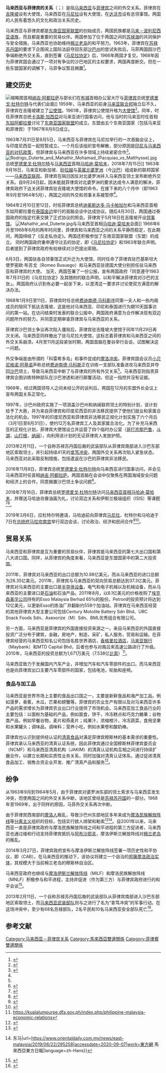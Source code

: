 {{Expand language|1=en|time=2020-09-07T13:26:20+00:00}}
'''马来西亚与菲律宾的关系'''（{{lang-ms|Hubangan Filipina-Malaysia}}；{{lang-tl|Ugnayang Malayo-Pilipino}}）是指[[马来西亚|马来西亚]]与[[菲律宾|菲律宾]]之间的外交关系。菲律宾在[[吉隆坡|吉隆坡]]设有大使馆，马来西亚在[[马尼拉|马尼拉]]设有大使馆，在[[达沃市|达沃市]]设有总领事馆。两国的人民有着悠久的文化和政治关系历史。

{{Infobox bilateral relations
| title = 馬來西亞-菲律宾關係
| party1 = Malaysia
| party2 = Philippines
| filetype = svg
|Malaysia–Philippines|Malaysia|Philippines
|mission1=[[马来西亚驻菲律宾大使馆|马来西亚驻菲律宾大使馆]]
|mission2=[[菲律宾驻马来西亚大使馆|菲律宾驻马来西亚大使馆]]
|envoytitle1=
|envoy1=
|envoytitle2=
|envoy2=
}}

马来西亚与菲律宾都是[[东南亚国家联盟|东南亚国家联盟]]的创始成员，两国民族都是[[马来－波利尼西亚语族|马来－波利尼西亚语族]]，而且都是重要的贸易伙伴。两国参加了位于两国之间的[[苏禄海|苏禄海]]的共同保护与安全措施，马来西亚也协助维持[[棉兰老岛|棉兰老岛]]的和平努力。1963年，菲律宾在[[苏禄苏丹国|苏禄苏丹国]]的要求下企图闹上国际法庭夺回东部[[沙巴州|沙巴州]]的尝试失败后，马菲两国因沙巴争端断绝外交关系，直到签署《[[马尼拉协定|马尼拉协定]]》后，1966年两国才复交。1968年因为菲律宾国会通过了一项对有争议的沙巴地区的主权要求，两国再度断交。但在一些东盟国家的调解下，马菲争议暂且搁置<ref name="#1">{{Cite web|title=Philippine Daily Inquirer - Google News Archive Search|url=https://news.google.com/newspapers?nid=2479&dat=20000402&id=P1M1AAAAIBAJ&sjid=ZyUMAAAAIBAJ&pg=2032,892348&hl=en|accessdate=2020-09-07|work=news.google.com|archive-date=2016-05-09|archive-url=https://web.archive.org/web/20160509032704/https://news.google.com/newspapers?nid=2479&dat=20000402&id=P1M1AAAAIBAJ&sjid=ZyUMAAAAIBAJ&pg=2032,892348&hl=en|dead-url=no}}</ref>。

==建交历史==
[[File:President_Duterte_meeting_with_Prime_Minister_Najib.jpg|缩略图]]首相[[纳吉·阿都拉萨|纳吉·阿都拉萨]]与部长们在[[布城|布城]]首相办公室大厅与[[菲律宾|菲律宾]]总统[[罗德里戈·杜特尔特|罗德里戈·杜特尔特]]与代表们会面]]
1959年，马来西亚的前身[[马来亚联合邦|马来亚联合邦]]独立后不久，菲律宾在吉隆坡建立了[[公使馆|公使馆]]。1961年，菲律宾公使馆升格为[[大使馆|大使馆]]<ref name=":0">{{Cite web|title=Overview of Philippine-Malaysia Relations|url=https://web.archive.org/web/20090221174422/http://www.philembassykl.org.my/overview.htm|accessdate=2020-09-19|date=2009-02-21|work=web.archive.org}}</ref>。同年，时任菲律宾总统[[卡洛斯·加西亞|卡洛斯·加西亞]]对马来亚进行国事访问，他与当时的马来亚时任首相[[东姑阿都拉曼|东姑阿都拉曼]]讨论了[[东南亚国家联盟|东南亚国家联盟]]的成立。东盟由五个东南亚国家（包括马来亚和菲律宾）于1967年8月8日成立。

1963年7月31日至8月5日，马来西亚与菲律宾在马尼拉举行的一次首脑会议上，与印度尼西亚一起短暂成立{{le|马菲印联盟|Maphilindo}}。一个月后该组织宣布解散，部分原因是[[印尼－马来西亚对抗|印尼与马来西亚的对抗政策]]，但菲律宾与马来西亚在许多领域上持续紧密合作<ref>{{Cite book|chapter=International Relations in Southeast Asia: The Struggle for Autonomy|url=https://books.google.com.my/books?id=4wqEC4jHl9wC&pg=PA68&dq=malaysia+philippines+relations&redir_esc=y#v=onepage&q=malaysia%20philippines%20relations&f=false|publisher=Rowman & Littlefield|date=2005|isbn=978-0-7425-2842-0|language=en|first=Donald E.|last=Weatherbee|first2=Ralf|last2=Emmers|first3=Mari|last3=Pangestu|first4=Leonard C.|last4=Sebastian}}</ref>。
[[File:Rodrigo_Duterte_and_Mahathir_Mohamad_(Pacquiao_vs_Matthysse).jpg|thumb]]总统[[罗德里戈·杜特尔特|罗德里戈·杜特尔特]]与[[马来西亚|马来西亚]]首相[[马哈迪·莫哈末|马哈迪·莫哈末]]，2018年7月15日]]
1963年9月16日，马来亚和新加坡、[[砂拉越|砂拉越]]与[[英属北婆罗洲|英属北婆罗洲]]（今[[沙巴|沙巴]]）组成新的联邦国家——[[马来西亚联邦|马来西亚联邦]]。菲律宾在隔日因反对北婆罗洲并入马来西亚领土宣布断绝外交关系。自9月24日起，因未能就菲律宾对北婆罗洲的要求达成令人满意的解决，菲律宾政府下达关闭菲律宾驻吉隆坡大使馆的命令。在接下来的八个月中（即1963年9月至1964年5月），两国之间的外交和领事关系被暂停<ref name=":0" />。

1964年2月10日至12日，时任菲律宾总统[[迪奥斯达多·马卡帕加尔|迪奥斯达多·马卡帕加尔]]和马来西亚首相东姑阿都拉曼在[[泰国|泰国]][[金边|金边]]举行的首脑会谈中达成协议。随后4月30日，两国通过泰国政府的指定代表交换了正式协议的照会。菲律宾于5月18日在吉隆坡开设[[领事馆|领事馆]]。
[[File:Mahathir_and_Duterte.jpg|thumb]]与马来西亚首相[[马哈迪·莫哈末|马哈迪·莫哈末]]会面]]
1966年6月至1968年6月的两年时间里，菲律宾和马来西亚之间的关系平静而稳定，在此期间，两国缔结了《反走私协定》。两国还积极参加了东南亚国家联盟（东盟）的成立。 同时两国政府重申遵守过去的协定，即《[[马尼拉协定|马尼拉协定]]》和1963年联合声明。后者提到了菲律宾政府有权继续对沙巴提出索赔。 

6月3日，两国驻各自领事馆正式升迁为大使馆，同时任命了菲律宾驻巴基斯坦大使罗密欧·布苏戈（Romeo Busuego）和马来西亚驻德国大使{{le|阿卜杜勒·哈米德·朱马特|Abdul Hamid Jumat}}分别担任驻马来西亚和菲律宾的大使。 当天，两国签署了一份公报，宣布两国政府「同意遵守1963年7月31日的《马尼拉协定》及其随附的联合声明，以和平解决菲律宾对沙巴的主张」。两国政府认识到有必要一起坐下来，以澄清这一要求并讨论使双方满意的解决办法。

1968年1月9日至11日，菲律宾时任总统[[费迪南德·马科斯|费迪南德·马科斯]]连同第一夫人和一些内阁成员的陪同下抵达吉隆坡，这是他对马来西亚、印尼和泰国进行为期10天国事访问的第一站。在访问结束时发表的联合公报中，两国政府满意为合作解决现有双边问题所作的努力，并同意定期审查菲律宾与马来西亚的关系。

菲律宾沙巴领土争议再次陷入僵局后，菲律宾驻吉隆坡大使馆于同年11月29日再次关闭。马来西亚同样撤出了驻马尼拉大使馆，这标志着菲律宾和马来西亚之间的外交关系崩溃。4月至11月这段紧张时期，两国首脑在曼谷举行会谈，试图解决这一问题。

外交争端是由所谓的「科雷希多岛」和{{le|贾比达大屠杀|Jabidah massacre}}事件促成的[[摩洛冲突|摩洛冲突]]。菲律宾国会议员[[小贝尼格诺·阿基诺|小贝尼格诺·阿基诺]]声称总统[[费迪南德·马科斯|费迪南德·马科斯]]正在训练一支部队准备进攻马来西亚并夺回[[沙巴|沙巴]]领土，导致马来西亚中断了与菲律宾的所有外交关系<ref name="#1"/>。马来西亚则指责菲律宾企图训练特种部队在沙巴渗透和进行颠覆活动，但这一指控并沒有证据。

1969年，经过两国领导人之间未经公开的谈判后，两国在12月的东盟外长会议上宣布两国关系正常化。 

1997年，沙巴州政府实施了一项涵盖沙巴州和纳闽联邦领土的特别计划，该计划给予了大赦，并为来自菲律宾和印度尼西亚的非法移民提供了使他们就业和家属合法化的机会。1997年的印度尼西亚和菲律宾非法移民正规化计划实施了六个月后（3月1日至8月31日），使约12万名菲律宾工人及其家属合法化。为了补充马来西亚的正规化计划，菲律宾大使馆设立并运营了四个临时办公室（[[哥打京那巴魯|哥打京那巴鲁]]，[[斗湖|斗湖]]，[[山打根|山打根]]，[[纳闽|纳闽]]），向利用该计划的无证菲律宾人发放护照。

2013年2月11日，一个自称苏禄苏丹国后裔的武装部队从菲律宾南部进入沙巴东部地区索取领土，并引起持续41天的[[2013年拿篤衝突|拿笃冲突]]，两国外交关系再次陷入紧急状态。马来西亚对此采取反制措施，包括遣返在沙巴的菲律宾非法移民。

2016年11月8日，菲律宾总统[[罗德里戈·杜特尔特|罗德里戈·杜特尔特]]向马来西亚进行国事访问，并会见马来西亚时任首相[[纳吉·阿都拉萨|纳吉·阿都拉萨]]。两国首脑在会谈中仅聚焦在两国海域安全问题和经济上的合作，同意搁置沙巴领土争议问题<ref>{{Cite web|title=杜特尔特访马·避谈沙巴主权|url=https://www.sinchew.com.my/content/2016-11/10/content_1585460.html|accessdate=2020-09-19|work=www.sinchew.com.my}}</ref>。

2018年7月16日，菲律宾总统[[罗德里戈·杜特尔特|罗德里戈·杜特尔特]]访问[[马来西亚首相|马来西亚首相]][[马哈迪·莫哈末|马哈迪·莫哈末]]，并赠送马哈迪肖像油画为礼，讨论双边关系和伊斯兰极端组织（ISIS）等课题<ref>{{Cite web|title=杜特蒂拜访敦马 赠送肖像油画 国内|url=https://www.orientaldaily.com.my/news/nation/2018/07/16/251751|accessdate=2021-01-15|work=東方網 馬來西亞東方日報|language=zh-Hans}}</ref><ref>{{Cite web|title=杜特蒂拜访敦马 赠送肖像油画|url=http://news.seehua.com/?p=378177|accessdate=2021-01-15|last=汉良|work=马来西亚诗华日报新闻网|language=zh-CN}}</ref>。

2019年3月6日，应杜特尔特邀请，马哈迪前向菲律宾[[马尼拉|马尼拉]]，杜特尔和马哈迪于7日在[[总统府|总统府]][[馬拉坎南宮|马拉坎南宫]]举行双边会谈，讨论政治、经济和民间合作<ref>{{Cite web|title=示警杜特蒂菲政治或受干扰 马哈迪：别让外国人涌入 The Malaysian Insight|url=https://www.themalaysianinsight.com/chinese/s/138623|accessdate=2021-01-15|work=www.themalaysianinsight.com|language=zh}}</ref><ref>{{Cite web|title=敦马：勿让外资扰乱国家政治  国内|url=https://www.orientaldaily.com.my/news/nation/2019/03/07/281731|accessdate=2021-01-15|work=東方網 馬來西亞東方日報|language=zh-Hans}}</ref>。

==贸易关系==
马来西亚和菲律宾是互为重要的贸易伙伴，菲律宾是马来西亚的第七大出口国和第八大进口国。同样，从菲律宾的角度来看，马来西亚是东盟国家中的第二大投资国。

2011年，菲律宾对马来西亚的出口总额为10.98亿美元，而从马来西亚的进口总额为26.35亿美元。2011年，菲律宾与马来西亚的双向贸易总额达到37.3亿美元。菲律宾对马来西亚的主要出口是[[半導體設備|半导体设备]]，电气和电子机械以及机械设备，而从马来西亚的主要进口是[[石油|石油]]和石油产品。2011年8月，{{le|Petron石油公司|Petron Corporation}}以6.1亿美元的价格收购了[[埃克森美孚|埃克森美孚公司]]持有的Esso Malaysia Berhad 65％的股份。Petron的投资预计将达到12亿美元，以更新Esso的炼油厂并翻新约558个加油站。菲律宾在马来西亚经营的其他菲律宾大型主要公司包括Century Motolite Battery Sdn Bhd、URC Snack Foods Sdn、Axexorize（M）Sdn、BML优秀组合有限公司。 

另一方面，马来西亚是菲律宾的外国直接投资来源之一。来自马来西亚的外国直接投资广泛分布于建筑，金融，房地产，制造，采矿，私人服务，贸易和运输。在菲律宾经营的马来西亚知名公司包括名胜世界酒店，[[香格里拉酒店|香格里拉酒店]]，[[馬來亞銀行|马来亚银行]]（Maybank）和MTD Capital Bhd，后者也参与对南吕宋高速公路进行了升级。2010年，马来西亚的投资总额为1,671万美元（7.538亿[[比索_(貨幣)|比索]]）<ref>https://kualalumpurpe.dfa.gov.ph/index.php/philippine-malaysia-economic-relations</ref>。

马来西亚致力于发展国内汽车产业，并增加汽车和汽车零部件的出口。而马来西亚也是向菲律宾出口主要汽车零部件的国家，包括电池，轮胎和座椅。

=== 食品与加工品 ===
马来西亚是世界市场上主要的食品出口国之一，主要是新鲜食品和海产加工品，例如菠萝，香蕉，木瓜，芒果和螃蟹等。菲律宾的农业生产有限以及对马来西亚许多产品的需求增长为菲律宾农业出口行业提供了市场机会。马来西亚加工食品行业的主要包括：以面粉为基础的产品，例如面食，饼干，冷冻糕点和巧克力糖果；谷物类产品，例如早餐谷物，麦片和燕麦片；纯果汁，浓缩橙汁，冷冻蔬菜，食用坚果和水果罐头；调味品，调味料；营养小吃，例如水果卷和酸奶棒。

菲律宾也认识到提供经认证的[[清真食品|清真食品]]对满足菲律宾穆斯林的基本需求的重要性。菲律宾承认马来西亚的清真认证系统，因此菲律宾通过全国穆斯林菲律宾委员会（NCMF）和马来西亚清真机构（JAKIM）的清真认证机构互相之间进行持续扩展合作，以建立长期和实质性业务关系，同时加强对清真认证体系，通过促进清真食品加工、销售合资企业开发、推广清真产品和服务<ref>{{Cite web|title=DTI Seeks Malaysia's 'Recognition' of more Filipino Halal Certifiers - SDN - Science & Digital News|url=https://scitechanddigital.news/2019/04/21/dti-seeks-malaysias-recognition-of-more-filipino-halal-certifiers/|accessdate=2020-09-12|date=2019-04-20|work=SDN -- Science & Digital News|language=en-US}}</ref>。

==纷争==
从1963年9月到1964年5月，由于菲律宾对婆罗洲东部的领土索求与马来西亚发生冲突，而使两国之间的外交关系中断，该地区曾经是[[苏禄苏丹国|苏禄苏丹国]]的一部分。1968年至1969年，出于同样的原因，马菲外交关系再次中断。 

{{主题目|摩洛冲突}}
由于菲律宾西南部的[[摩洛人|摩洛人]]叛乱，导致沙巴州东部地区多年来成为[[摩洛民族解放阵线|摩洛民族解放阵线]]等[[分离主义|分离主义]]组织的目标，包括实行掳人绑架和勒索<ref>{{Cite web|title=马来西亚沙巴因发生绑架案再次延长宵禁-新华网|url=http://www.xinhuanet.com/world/2016-04/03/c_128859883.htm|accessdate=2020-09-07|work=www.xinhuanet.com}}</ref><ref>{{Cite web|title=沙巴海域绑架事件 9人获救1人仍失踪 {{!}} 东马|url=https://www.orientaldaily.com.my/news/east-malaysia/2019/06/22/295258|accessdate=2020-09-07|work=東方網 馬來西亞東方日報|language=zh-Hans}}</ref>。自2001年以来，马来西亚一直是菲律宾政府与摩洛民族解放阵线之间和平进程的第三方促进者，马来西亚也通过维和行动支持菲律宾抵抗与[[阿布沙耶夫|阿布沙耶夫]]，摩洛伊斯兰解放阵线对[[棉兰老岛|棉兰老岛]]的叛乱。

2014年3月27日，菲律宾政府宣布与摩洛伊斯兰解放阵线签署一项历史性和平协议，即{{le|邦薩摩洛全面协议|Comprehensive Agreement on the Bangsamoro}}（CAB）。在马来西亚的推动下，该协议将建立一个自治的[[邦薩摩洛共和國|邦薩摩洛政治实体]]，其规模大于当前棉兰老岛的穆斯林自治区。

马来西亚政府也继续与[[莫洛伊斯蘭解放陣線|摩洛伊斯兰解放阵线]]（MILF）和摩洛民族解放阵线（MNLF）积极参与和平进程，主持并促进（作为第三方）与菲律宾政府进行的和平会谈<ref>{{Cite web|title=Promoting Trade and Investments between the Philippines and Malaysia|url=http://www.philembassykl.org.my/main/index.php/overview-of-relations/9-uncategorised/197-promoting-trade-and-investments-between-the-philippines-and-malaysia|accessdate=2020-09-12|work=www.philembassykl.org.my}}</ref>。

{{主题目|2013年拿笃冲突}}
2013年2月11日，一个自称苏禄苏丹国后裔的武装部队从菲律宾南部进入沙巴东部地区索取领土，而[[马来西亚武装部队|马来西亚武装部队]]则与之进行了名为“拿笃冲突”的军事行动。在这场冲突中，至少有68名苏禄部队，2名平民和10名马来西亚安全部队死亡<ref>{{Cite web|title=大马清剿沙巴苏禄军占领者 - BBC中文网 - 国际|url=http://www.bbc.co.uk/zhongwen/simp/world/2013/03/130305_malaysia_philippines.shtml|accessdate=2020-09-07|work=www.bbc.co.uk|language=zh-Hans}}</ref>。

==参考文献==

[[Category:马来西亚－菲律宾关系|Category:马来西亚－菲律宾关系]]
[[Category:馬來西亞雙邊關係|Category:馬來西亞雙邊關係]]
[[Category:菲律賓雙邊關係|Category:菲律賓雙邊關係]]
